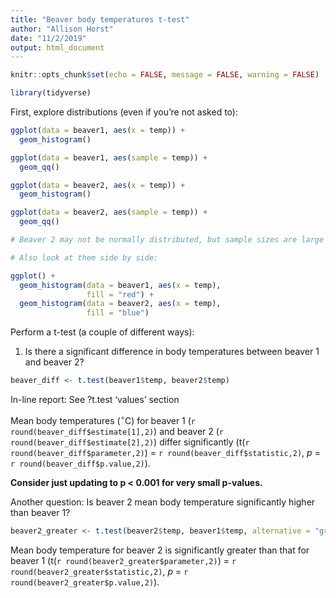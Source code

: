 ```yaml
---
title: "Beaver body temperatures t-test"
author: "Allison Horst"
date: "11/2/2019"
output: html_document
---
```


```r
knitr::opts_chunk$set(echo = FALSE, message = FALSE, warning = FALSE)
```

```r
library(tidyverse)
```

First, explore distributions (even if you're not asked to):
```r
ggplot(data = beaver1, aes(x = temp)) +
  geom_histogram()

ggplot(data = beaver1, aes(sample = temp)) +
  geom_qq()

ggplot(data = beaver2, aes(x = temp)) +
  geom_histogram()

ggplot(data = beaver2, aes(sample = temp)) +
  geom_qq()

# Beaver 2 may not be normally distributed, but sample sizes are large (both > 100), so Central Limit Theorem: means will be normally distributed, & we can proceed with a parametric test.

# Also look at them side by side: 

ggplot() +
  geom_histogram(data = beaver1, aes(x = temp),
                 fill = "red") +
  geom_histogram(data = beaver2, aes(x = temp),
                 fill = "blue")
```

Perform a t-test (a couple of different ways):

1. Is there a significant difference in body temperatures between beaver 1 and beaver 2?
```r

beaver_diff <- t.test(beaver1$temp, beaver2$temp)

```

In-line report: See ?t.test 'values' section

Mean body temperatures (^$\circ$^C) for beaver 1 (`r round(beaver_diff$estimate[1],2)`) and beaver 2 (`r round(beaver_diff$estimate[2],2)`) differ significantly (t(`r round(beaver_diff$parameter,2)`) = `r round(beaver_diff$statistic,2)`, *p* = `r round(beaver_diff$p.value,2)`). 

**Consider just updating to p < 0.001 for very small p-values.**

Another question: Is beaver 2 mean body temperature significantly higher than beaver 1? 

```r
beaver2_greater <- t.test(beaver2$temp, beaver1$temp, alternative = "greater")
```

Mean body temperature for beaver 2 is significantly greater than that for beaver 1 (t(`r round(beaver2_greater$parameter,2)`) = `r round(beaver2_greater$statistic,2)`, *p* = `r round(beaver2_greater$p.value,2)`). 
